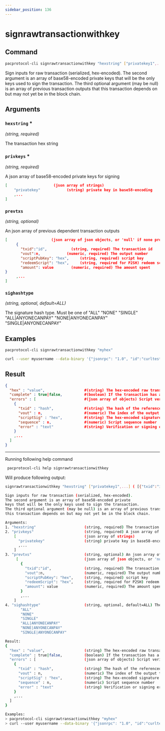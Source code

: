 ```yaml
---
sidebar_position: 136
---
```


# signrawtransactionwithkey
## Command

```bash
pacprotocol-cli signrawtransactionwithkey "hexstring" ["privatekey1",...] ( [{"txid":"id","vout":n,"scriptPubKey":"hex","redeemScript":"hex"},...] sighashtype )
```

Sign inputs for raw transaction (serialized, hex-encoded).
The second argument is an array of base58-encoded private
keys that will be the only keys used to sign the transaction.
The third optional argument (may be null) is an array of previous transaction outputs that
this transaction depends on but may not yet be in the block chain.



## Arguments

### `hexstring` <span class='asterisk'>*</span>
*(string, required)*

The transaction hex string


### `privkeys` <span class='asterisk'>*</span>
*(string, required)*

A json array of base58-encoded private keys for signing
    


```json
[                     (json array of strings)
    "privatekey"            (string) private key in base58-encoding
    ,...
]
```



### `prevtxs` 
*(string, optional)*

An json array of previous dependent transaction outputs
     


```json
[                    (json array of json objects, or 'null' if none provided)
     {
       "txid":"id",           (string, required) The transaction id
       "vout":n,            (numeric, required) The output number
       "scriptPubKey": "hex",     (string, required) script key
       "redeemScript": "hex",     (string, required for P2SH) redeem script
       "amount": value        (numeric, required) The amount spent
}
     ,...
]
```



### `sighashtype` 
*(string, optional, default=ALL)*

The signature hash type. Must be one of
       "ALL"
       "NONE"
       "SINGLE"
       "ALL|ANYONECANPAY"
       "NONE|ANYONECANPAY"
       "SINGLE|ANYONECANPAY"


## Examples
```bash
pacprotocol-cli signrawtransactionwithkey "myhex"
```

```bash
curl --user myusername --data-binary '{"jsonrpc": "1.0", "id":"curltest", "method": "signrawtransactionwithkey", "params": ["myhex"] }' -H 'content-type: text/plain;' http://127.0.0.1:1111/
```
## Result
```json
{
  "hex" : "value",                  #(string) The hex-encoded raw transaction with signature#(s)
  "complete" : true|false,          #(boolean) If the transaction has a complete set of signatures
  "errors" : [                      #(json array of objects) Script verification errors #(if there are any)
    {
      "txid" : "hash",              #(string) The hash of the referenced, previous transaction
      "vout" : n,                   #(numeric) The index of the output to spent and used as input
      "scriptSig" : "hex",          #(string) The hex-encoded signature script
      "sequence" : n,               #(numeric) Script sequence number
      "error" : "text"              #(string) Verification or signing error related to the input
    }
    ,...
  ]
}
```


___

Running following help command
```bash
 pacprotocol-cli help signrawtransactionwithkey
```
Will produce following output:


```bash
signrawtransactionwithkey "hexstring" ["privatekey1",...] ( [{"txid":"id","vout":n,"scriptPubKey":"hex","redeemScript":"hex"},...] sighashtype )

Sign inputs for raw transaction (serialized, hex-encoded).
The second argument is an array of base58-encoded private
keys that will be the only keys used to sign the transaction.
The third optional argument (may be null) is an array of previous transaction outputs that
this transaction depends on but may not yet be in the block chain.

Arguments:
1. "hexstring"                      (string, required) The transaction hex string
2. "privkeys"                       (string, required) A json array of base58-encoded private keys for signing
    [                               (json array of strings)
      "privatekey"                  (string) private key in base58-encoding
      ,...
    ]
3. "prevtxs"                        (string, optional) An json array of previous dependent transaction outputs
     [                              (json array of json objects, or 'null' if none provided)
       {
         "txid":"id",               (string, required) The transaction id
         "vout":n,                  (numeric, required) The output number
         "scriptPubKey": "hex",     (string, required) script key
         "redeemScript": "hex",     (string, required for P2SH) redeem script
         "amount": value            (numeric, required) The amount spent
       }
       ,...
    ]
4. "sighashtype"                    (string, optional, default=ALL) The signature hash type. Must be one of
       "ALL"
       "NONE"
       "SINGLE"
       "ALL|ANYONECANPAY"
       "NONE|ANYONECANPAY"
       "SINGLE|ANYONECANPAY"

Result:
{
  "hex" : "value",                  (string) The hex-encoded raw transaction with signature(s)
  "complete" : true|false,          (boolean) If the transaction has a complete set of signatures
  "errors" : [                      (json array of objects) Script verification errors (if there are any)
    {
      "txid" : "hash",              (string) The hash of the referenced, previous transaction
      "vout" : n,                   (numeric) The index of the output to spent and used as input
      "scriptSig" : "hex",          (string) The hex-encoded signature script
      "sequence" : n,               (numeric) Script sequence number
      "error" : "text"              (string) Verification or signing error related to the input
    }
    ,...
  ]
}

Examples:
> pacprotocol-cli signrawtransactionwithkey "myhex"
> curl --user myusername --data-binary '{"jsonrpc": "1.0", "id":"curltest", "method": "signrawtransactionwithkey", "params": ["myhex"] }' -H 'content-type: text/plain;' http://127.0.0.1:1111/

```

